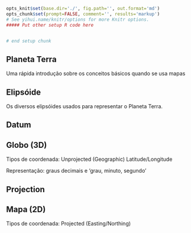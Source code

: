 ```r
opts_knit$set(base.dir='./', fig.path='', out.format='md')
opts_chunk$set(prompt=FALSE, comment='', results='markup')
# See yihui.name/knitr/options for more Knitr options.
##### Put other setup R code here


# end setup chunk
```

## Planeta Terra

Uma rápida introdução sobre os conceitos básicos quando se usa mapas

## Elipsóide

Os diversos elipsóides usados para representar o Planeta Terra.

## Datum

## Globo (3D)

Tipos de coordenada: Unprojected (Geographic) Latitude/Longitude

Representação: graus decimais e 'grau, minuto, segundo'

## Projection

## Mapa (2D)

Tipos de coordenada: Projected (Easting/Northing)